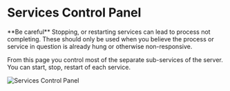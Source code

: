 
# Services Control Panel

<Callout type="warning">
	**Be careful** Stopping, or restarting services can lead to process not
	completing. These should only be used when you believe the process or service
	in question is already hung or otherwise non-responsive.
</Callout>

From this page you control most of the separate sub-services of the server. You can start, stop, restart of each service.

![Services Control Panel](/img/ottofms/console/fms-services.png)
